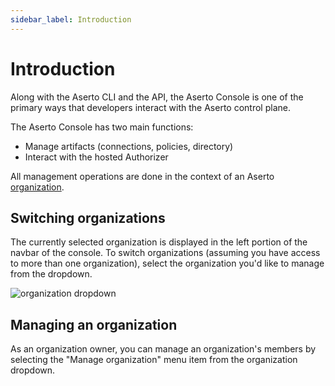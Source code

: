 ```yaml
---
sidebar_label: Introduction
---
```


# Introduction

Along with the Aserto CLI and the API, the Aserto Console is one of the primary ways
that developers interact with the Aserto control plane.

The Aserto Console has two main functions:

- Manage artifacts (connections, policies, directory)
- Interact with the hosted Authorizer

All management operations are done in the context of an Aserto [organization](/docs/overview/organization).

## Switching organizations

The currently selected organization is displayed in the left portion of the navbar of the console. To switch organizations (assuming you have access to more than one organization), select the organization you'd like to manage from the dropdown.

![organization dropdown](/organization-dropdown.png)

## Managing an organization

As an organization owner, you can manage an organization's members by selecting the "Manage organization" menu item from the organization dropdown.
